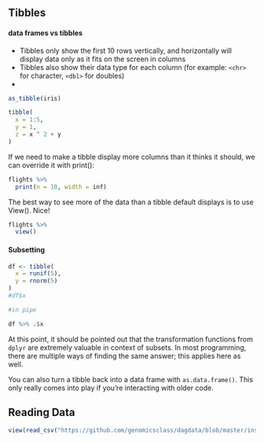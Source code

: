 ## Tibbles

#### data frames vs tibbles

-   Tibbles only show the first 10 rows vertically, and horizontally will display data only as it fits on the screen in columns
-   Tibbles also show their data type for each column (for example: `<chr>` for character, `<dbl>` for doubles)
-   

```{r}
as_tibble(iris)

```

```{r}

tibble(
  x = 1:5,
  y = 1,
  z = x ^ 2 + y
)


```

If we need to make a tibble display more columns than it thinks it should, we can override it with print():

```{r}
flights %>%
  print(n = 10, width = inf)
```

The best way to see more of the data than a tibble default displays is to use View(). Nice!

```{r}
flights %>%
  view()

```

#### Subsetting

```{r}
df <- tibble(
  x = runif(5),
  y = rnorm(5)
)
#df$x

#in pipe

df %>% .$x

```

At this point, it should be pointed out that the transformation functions from `dplyr` are extremely valuable in context of subsets. In most programming, there are multiple ways of finding the same answer; this applies here as well.

You can also turn a tibble back into a data frame with `as.data.frame()`. This only really comes into play if you're interacting with older code.

## Reading Data

```{r}
view(read_csv("https://github.com/genomicsclass/dagdata/blob/master/inst/extdata/femaleMiceWeights.csv"))
```
